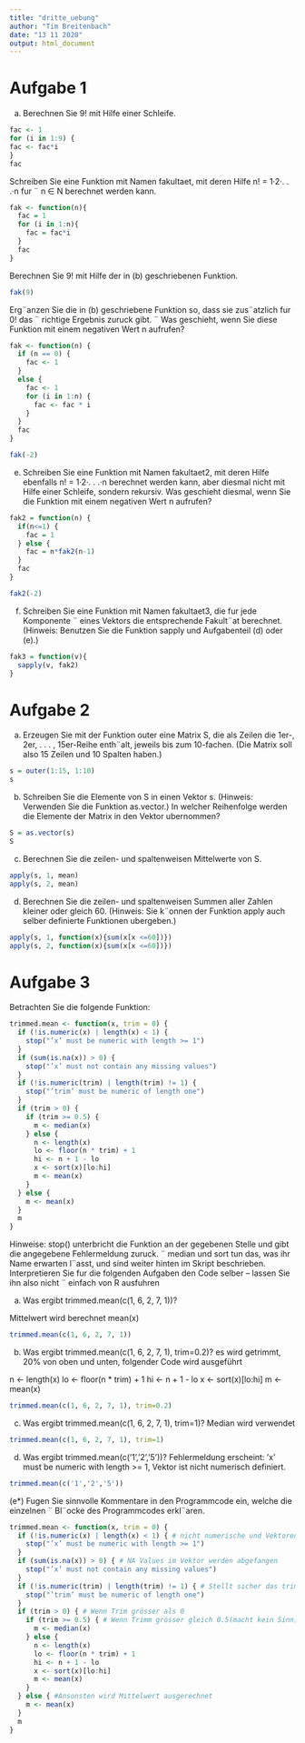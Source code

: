 ---
title: "dritte_uebung"
author: "Tim Breitenbach"
date: "13 11 2020"
output: html_document
---
# Aufgabe 1

(a) Berechnen Sie 9! mit Hilfe einer Schleife.

```{r}
fac <- 1
for (i in 1:9) {
fac <- fac*i
}
fac
```

Schreiben Sie eine Funktion mit Namen fakultaet, mit deren Hilfe n! = 1·2·. . .·n
fur ¨ n ∈ N berechnet werden kann.

```{r}
fak <- function(n){
  fac = 1
  for (i in 1:n){
    fac = fac*i
  }
  fac
}
```
 Berechnen Sie 9! mit Hilfe der in (b) geschriebenen Funktion.
```{r}
fak(9)
```

Erg¨anzen Sie die in (b) geschriebene Funktion so, dass sie zus¨atzlich fur 0! das ¨
richtige Ergebnis zuruck gibt. ¨
Was geschieht, wenn Sie diese Funktion mit einem negativen Wert n aufrufen?

```{r}
fak <- function(n) {
  if (n == 0) {
    fac <- 1
  }
  else {
    fac <- 1
    for (i in 1:n) {
      fac <- fac * i
    }
  }
  fac
}

fak(-2)
```

e) Schreiben Sie eine Funktion mit Namen fakultaet2, mit deren Hilfe ebenfalls
n! = 1·2·. . .·n berechnet werden kann, aber diesmal nicht mit Hilfe einer Schleife,
sondern rekursiv.
Was geschieht diesmal, wenn Sie die Funktion mit einem negativen Wert n aufrufen?


```{r}

fak2 = function(n) {
  if(n<=1) {
    fac = 1
  } else {
    fac = n*fak2(n-1)
  }
  fac
}

fak2(-2)
```

(f)
Schreiben Sie eine Funktion mit Namen fakultaet3, die fur jede Komponente ¨
eines Vektors die entsprechende Fakult¨at berechnet. (Hinweis: Benutzen Sie die
Funktion sapply und Aufgabenteil (d) oder (e).)

```{r}
fak3 = function(v){
  sapply(v, fak2)
}

```

# Aufgabe 2

(a) Erzeugen Sie mit der Funktion outer eine Matrix S, die als Zeilen die 1er-, 2er,
. . . , 15er-Reihe enth¨alt, jeweils bis zum 10-fachen. (Die Matrix soll also 15 Zeilen
und 10 Spalten haben.)

```{r}

s = outer(1:15, 1:10)
s
```

(b) Schreiben Sie die Elemente von S in einen Vektor s.
(Hinweis: Verwenden Sie die Funktion as.vector.) In welcher Reihenfolge werden
die Elemente der Matrix in den Vektor ubernommen? 

```{r}

S = as.vector(s)
S

```
(c) Berechnen Sie die zeilen- und spaltenweisen Mittelwerte von S.
```{r}
apply(s, 1, mean)
apply(s, 2, mean)

```

(d) Berechnen Sie die zeilen- und spaltenweisen Summen aller Zahlen kleiner oder
gleich 60. (Hinweis: Sie k¨onnen der Funktion apply auch selber definierte Funktionen ubergeben.) 


```{r}
apply(s, 1, function(x){sum(x[x <=60])})
apply(s, 2, function(x){sum(x[x <=60])})

```

# Aufgabe 3

Betrachten Sie die folgende Funktion:
```{r}
trimmed.mean <- function(x, trim = 0) {
  if (!is.numeric(x) | length(x) < 1) {
    stop("’x’ must be numeric with length >= 1")
  }
  if (sum(is.na(x)) > 0) {
    stop("’x’ must not contain any missing values")
  }
  if (!is.numeric(trim) | length(trim) != 1) {
    stop("’trim’ must be numeric of length one")
  }
  if (trim > 0) {
    if (trim >= 0.5) {
      m <- median(x)
    } else {
      n <- length(x)
      lo <- floor(n * trim) + 1
      hi <- n + 1 - lo
      x <- sort(x)[lo:hi]
      m <- mean(x)
    }
  } else {
    m <- mean(x)
  }
  m
}
```


Hinweise: stop() unterbricht die Funktion an der gegebenen Stelle und gibt die angegebene Fehlermeldung zuruck. ¨ median und sort tun das, was ihr Name erwarten l¨asst,
und sind weiter hinten im Skript beschrieben.
Interpretieren Sie fur die folgenden Aufgaben den Code selber – lassen Sie ihn also nicht ¨
einfach von R ausfuhren


(a) Was ergibt trimmed.mean(c(1, 6, 2, 7, 1))?

Mittelwert wird berechnet mean(x)

```{r}
trimmed.mean(c(1, 6, 2, 7, 1))

```
(b) Was ergibt trimmed.mean(c(1, 6, 2, 7, 1), trim=0.2)?
es wird getrimmt, 20% von oben und unten, folgender Code wird ausgeführt

n <- length(x)
      lo <- floor(n * trim) + 1
      hi <- n + 1 - lo
      x <- sort(x)[lo:hi]
      m <- mean(x)

```{r}
trimmed.mean(c(1, 6, 2, 7, 1), trim=0.2)
```
(c) Was ergibt trimmed.mean(c(1, 6, 2, 7, 1), trim=1)?
Median wird verwendet

```{r}
trimmed.mean(c(1, 6, 2, 7, 1), trim=1)
```

(d) Was ergibt trimmed.mean(c(’1’,’2’,’5’))?
Fehlermeldung erscheint: ’x’ must be numeric with length >= 1, Vektor ist nicht numerisch definiert.

```{r}
trimmed.mean(c('1','2','5'))
```

(e*) Fugen Sie sinnvolle Kommentare in den Programmcode ein, welche die einzelnen ¨
Bl¨ocke des Programmcodes erkl¨aren.

```{r}
trimmed.mean <- function(x, trim = 0) {
  if (!is.numeric(x) | length(x) < 1) { # nicht numerische und Vektoren mit Länge 0 werden hier abgefangen
    stop("’x’ must be numeric with length >= 1")
  }
  if (sum(is.na(x)) > 0) { # NA Values im Vektor werden abgefangen
    stop("’x’ must not contain any missing values")
  }
  if (!is.numeric(trim) | length(trim) != 1) { # Stellt sicher das trim Argument numerisch ist und ein einzelner Wert ist
    stop("’trim’ must be numeric of length one")
  }
  if (trim > 0) { # Wenn Trim grösser als 0
    if (trim >= 0.5) { # Wenn Trimm grösser gleich 0.5(macht kein Sinn)
      m <- median(x)
    } else {
      n <- length(x)
      lo <- floor(n * trim) + 1
      hi <- n + 1 - lo
      x <- sort(x)[lo:hi]
      m <- mean(x)
    }
  } else { #Ansonsten wird Mittelwert ausgerechnet
    m <- mean(x)
  }
  m
}
```

